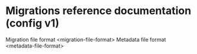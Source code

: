 
Migrations reference documentation (config v1)
==============================================

Migration file format \<migration-file-format\> Metadata file format
\<metadata-file-format\>
